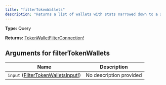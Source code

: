 ```yaml
---
title: "filterTokenWallets"
description: "Returns a list of wallets with stats narrowed down to a specific token."
---
```


**Type:** Query

**Returns:** [TokenWalletFilterConnection!](/api-reference/types/tokenwalletfilterconnection)

## Arguments for filterTokenWallets

| Name | Description |
|------|-------------|
| `input` ([FilterTokenWalletsInput!](/api-reference/types/filtertokenwalletsinput)) | No description provided |

